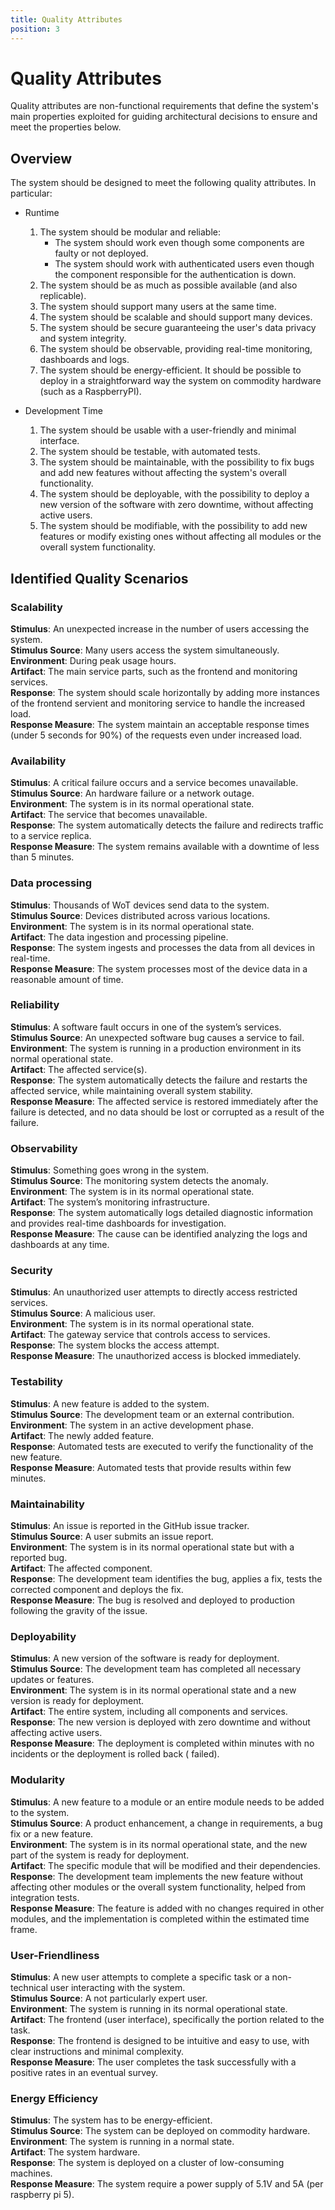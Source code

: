 ```yaml
---
title: Quality Attributes
position: 3
---
```


# Quality Attributes

Quality attributes are non-functional requirements that define the system's main properties exploited for
guiding architectural decisions to ensure and meet the properties below.

## Overview

The system should be designed to meet the following quality attributes.
In particular:

- Runtime
    1. The system should be modular and reliable:
        - The system should work even though some components are faulty or not deployed.
        - The system should work with authenticated users even though the component responsible for the authentication
          is down.
    2. The system should be as much as possible available (and also replicable).
    3. The system should support many users at the same time.
    4. The system should be scalable and should support many devices.
    5. The system should be secure guaranteeing the user's data privacy and system integrity.
    6. The system should be observable, providing real-time monitoring, dashboards and logs.
    7. The system should be energy-efficient. It should be possible to deploy in a straightforward way the system on commodity hardware
    (such as a RaspberryPI).

- Development Time
    1. The system should be usable with a user-friendly and minimal interface.
    2. The system should be testable, with automated tests.
    3. The system should be maintainable, with the possibility to fix bugs and add new features without affecting the
       system's overall functionality.
    4. The system should be deployable, with the possibility to deploy a new version of the software with zero downtime,
       without affecting active users.
    5. The system should be modifiable, with the possibility to add new features or modify existing ones without
       affecting
       all modules or the overall system functionality.

## Identified Quality Scenarios

### Scalability

**Stimulus**: An unexpected increase in the number of users accessing the system.\
**Stimulus Source**: Many users access the system simultaneously.\
**Environment**: During peak usage hours.\
**Artifact**: The main service parts, such as the frontend and monitoring services.\
**Response**: The system should scale horizontally by adding more instances of the frontend servient and monitoring
service to handle the increased load.\
**Response Measure**:
The system maintain an acceptable response times (under 5 seconds for 90%) of the requests even under increased load.

### Availability

**Stimulus**: A critical failure occurs and a service becomes unavailable.\
**Stimulus Source**: An hardware failure or a network outage.\
**Environment**: The system is in its normal operational state.\
**Artifact**: The service that becomes unavailable.\
**Response**: The system automatically detects the failure and redirects traffic to a service replica.\
**Response Measure**: The system remains available with a downtime of less than 5 minutes.

### Data processing

**Stimulus**: Thousands of WoT devices send data to the system.\
**Stimulus Source**: Devices distributed across various locations.\
**Environment**: The system is in its normal operational state. \
**Artifact**: The data ingestion and processing pipeline.\
**Response**: The system ingests and processes the data from all devices in real-time.\
**Response Measure**: The system processes most of the device data in a reasonable amount of time.

### Reliability

**Stimulus**: A software fault occurs in one of the system’s services.\
**Stimulus Source**: An unexpected software bug causes a service to fail.\
**Environment**: The system is running in a production environment in its normal operational state.\
**Artifact**: The affected service(s).\
**Response**: The system automatically detects the failure and restarts the affected service,
while maintaining overall system stability.\
**Response Measure**: The affected service is restored immediately after the failure is detected,
and no data should be lost or corrupted as a result of the failure.

### Observability

**Stimulus**: Something goes wrong in the system.\
**Stimulus Source**: The monitoring system detects the anomaly.\
**Environment**: The system is in its normal operational state.\
**Artifact**: The system’s monitoring infrastructure.\
**Response**:
The system automatically logs detailed diagnostic information and provides real-time dashboards for investigation.\
**Response Measure**: The cause can be identified analyzing the logs and dashboards at any time.

### Security

**Stimulus**: An unauthorized user attempts to directly access restricted services.\
**Stimulus Source**: A malicious user.\
**Environment**: The system is in its normal operational state.\
**Artifact**: The gateway service that controls access to services.\
**Response**: The system blocks the access attempt.\
**Response Measure**: The unauthorized access is blocked immediately.

### Testability

**Stimulus**: A new feature is added to the system.\
**Stimulus Source**: The development team or an external contribution.\
**Environment**: The system in an active development phase.\
**Artifact**: The newly added feature.\
**Response**: Automated tests are executed to verify the functionality of the new feature.\
**Response Measure**: Automated tests that provide results within few minutes.

### Maintainability

**Stimulus**: An issue is reported in the GitHub issue tracker.\
**Stimulus Source**: A user submits an issue report.\
**Environment**: The system is in its normal operational state but with a reported bug.\
**Artifact**: The affected component.\
**Response**: The development team identifies the bug, applies a fix, tests the corrected component and deploys the fix.\
**Response Measure**: The bug is resolved and deployed to production following the gravity of the issue.

### Deployability

**Stimulus**: A new version of the software is ready for deployment.\
**Stimulus Source**: The development team has completed all necessary updates or features.\
**Environment**: The system is in its normal operational state and a new version is ready for deployment.\
**Artifact**: The entire system, including all components and services.\
**Response**: The new version is deployed with zero downtime and without affecting active users.\
**Response Measure**: The deployment is completed within minutes with no incidents or the deployment is rolled back (
failed).

### Modularity

**Stimulus**: A new feature to a module or an entire module needs to be added to the system.\
**Stimulus Source**: A product enhancement, a change in requirements, a bug fix or a new feature.\
**Environment**: The system is in its normal operational state, and the new part of the system is ready for deployment.\
**Artifact**: The specific module that will be modified and their dependencies.\
**Response**:
The development team implements the new feature without affecting other modules or the overall system functionality,
helped from integration tests.\
**Response Measure**: The feature is added with no changes required in other modules,
and the implementation is completed within the estimated time frame.

### User-Friendliness

**Stimulus**: A new user attempts to complete a specific task or a non-technical user interacting with the system.\
**Stimulus Source**: A not particularly expert user.\
**Environment**: The system is running in its normal operational state.\
**Artifact**: The frontend (user interface), specifically the portion related to the task.\
**Response**: The frontend is designed to be intuitive and easy to use, with clear instructions and minimal complexity.\
**Response Measure**: The user completes the task successfully with a positive rates in an eventual survey.

### Energy Efficiency

**Stimulus**: The system has to be energy-efficient.\
**Stimulus Source**: The system can be deployed on commodity hardware.\
**Environment**: The system is running in a normal state.\
**Artifact**: The system hardware.\
**Response**: The system is deployed on a cluster of low-consuming machines.\
**Response Measure**: The system require a power supply of 5.1V and 5A (per raspberry pi 5).
